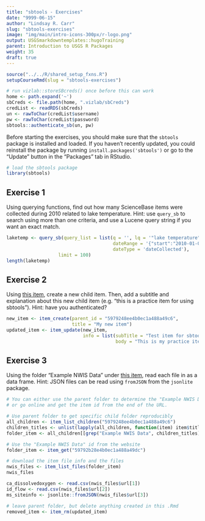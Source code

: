 ```yaml
---
title: "sbtools - Exercises"
date: "9999-06-15"
author: "Lindsay R. Carr"
slug: "sbtools-exercises"
image: "img/main/intro-icons-300px/r-logo.png"
output: USGSmarkdowntemplates::hugoTraining
parent: Introduction to USGS R Packages
weight: 35
draft: true
---
```


```r
source("../../R/shared_setup_fxns.R")
setupCourseRmd(slug = "sbtools-exercises")
```

```r
# run vizlab::storeSBcreds() once before this can work
home <- path.expand('~')
sbCreds <- file.path(home, ".vizlab/sbCreds")
credList <- readRDS(sbCreds)
un <- rawToChar(credList$username)
pw <- rawToChar(credList$password)
sbtools::authenticate_sb(un, pw)
```

Before starting the exercises, you should make sure that the `sbtools` package is installed and loaded. If you haven't recently updated, you could reinstall the package by running `install.packages('sbtools')` or go to the "Update" button in the "Packages" tab in RStudio.

```r
# load the sbtools package
library(sbtools)
```

## Exercise 1

Using querying functions, find out how many ScienceBase items were collected during 2010 related to lake temperature. Hint: use `query_sb` to search using more than one criteria, and use a Lucene query string if you want an exact match. 

```r
laketemp <- query_sb(query_list = list(q = '', lq = '"lake temperature"', 
                                       dateRange = '{"start":"2010-01-01","end":"2010-12-31"}',
                                       dateType = 'dateCollected'),
                   limit = 100)
length(laketemp)
```

## Exercise 2

Using [this item](https://www.sciencebase.gov/catalog/item/5979248ee4b0ec1a488a49c6), create a new child item. Then, add a subtitle and explanation about this new child item (e.g. "this is a practice item for using sbtools"). Hint: have you authenticated?

```r
new_item <- item_create(parent_id = "5979248ee4b0ec1a488a49c6", 
                        title = "My new item")
updated_item <- item_update(new_item, 
                            info = list(subTitle = "Test item for sbtools",
                                        body = "This is my practice item for using sbtools."))
```

## Exercise 3

Using the folder "Example NWIS Data" under [this item](https://www.sciencebase.gov/catalog/item/5979248ee4b0ec1a488a49c6), read each file in as a data frame. Hint: JSON files can be read using `fromJSON` from the `jsonlite` package.

```r
# You can either use the parent folder to determine the "Example NWIS Data" id;
# or go online and get the item id from the end of the URL.

# Use parent folder to get specific child folder reproducibly
all_children <- item_list_children("5979248ee4b0ec1a488a49c6")
children_titles <- unlist(lapply(all_children, function(item) item$title))
folder_item <- all_children[[grep("Example NWIS Data", children_titles)]]

# Use the "Example NWIS Data" id from the website
folder_item <- item_get("59792b28e4b0ec1a488a49dc")

# download the item file info and the files
nwis_files <- item_list_files(folder_item)
nwis_files

ca_dissolvedoxygen <- read.csv(nwis_files$url[1])
id_flow <- read.csv(nwis_files$url[2])
ms_siteinfo <- jsonlite::fromJSON(nwis_files$url[3])
```

```r
# leave parent folder, but delete anything created in this .Rmd
removed_item <- item_rm(updated_item)
```
